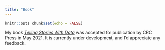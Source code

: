 ```yaml
---
title: "Book"
---
```


```r
knitr::opts_chunk$set(echo = FALSE)
```


My book *[Telling Stories With Data](https://www.tellingstorieswithdata.com/)* was accepted for publication by CRC Press in May 2021. It is currently under development, and I'd appreciate any feedback.